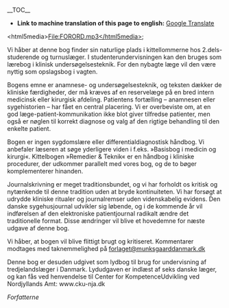 __TOC__

* '''Link to machine translation of this page to english:''' [https://translate.google.com/translate?sl=da&hl=en&u=http://wiki.hoer-laegedansk.dk/0_Forord Google Translate]

&lt;html5media&gt;File:FORORD.mp3&lt;/html5media&gt;

Vi håber at denne bog finder sin naturlige plads i kittellommerne hos 2.dels-studerende og turnuslæger. I studenterundervisningen kan den bruges som lærebog i klinisk undersøgelsesteknik. For den nybagte læge vil den være nyttig som opslagsbog i vagten.

Bogens emne er anamnese- og undersøgelsesteknik, og teksten dækker de kliniske færdigheder, der må kræves af en reservelæge på en bred intern medicinsk eller kirurgisk afdeling. Patientens fortælling – anamnesen eller sygehistorien – har fået en central placering. Vi er overbeviste om, at en god læge-patient-kommunikation ikke blot giver tilfredse patienter, men også er nøglen til korrekt diagnose og valg af den rigtige behandling til den enkelte patient.

Bogen er ingen sygdomslære eller differentialdiagnostisk håndbog. Vi anbefaler læseren at søge yderligere viden i f.eks. »Basisbog i medicin og kirurgi«. Kittelbogen »Remedier &amp; Teknik« er en håndbog i kliniske procedurer, der udkommer parallelt med vores bog, og de to bøger komplementerer hinanden.

Journalskrivning er meget traditionsbundet, og vi har forholdt os kritisk og nytænkende til denne tradition uden at bryde kontinuiteten. Vi har forsøgt at udrydde kliniske ritualer og journalremser uden videnskabelig evidens. Den danske sygehusjournal udvikler sig løbende, og i de kommende år vil indførelsen af den elektroniske patientjournal radikalt ændre det traditionelle format. Disse ændringer vil blive et hovedemne for næste udgave af denne bog.

Vi håber, at bogen vil blive flittigt brugt og kritiseret. Kommentarer modtages med taknemmelighed på [mailto:forlaget@munksgaarddanmark.dk forlaget@munksgaarddanmark.dk]

Denne bog er desuden udgivet som lydbog til brug for undervisning af tredjelandslæger i Danmark. Lydudgaven er indlæst af seks danske læger, og kan fås ved henvendelse til Center for KompetenceUdvikling ved Nordjyllands Amt: www.cku-nja.dk

''Forfatterne''
